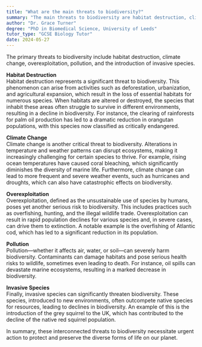 ```yaml
---
title: "What are the main threats to biodiversity?"
summary: "The main threats to biodiversity are habitat destruction, climate change, overexploitation, pollution, and invasive species."
author: "Dr. Grace Turner"
degree: "PhD in Biomedical Science, University of Leeds"
tutor_type: "GCSE Biology Tutor"
date: 2024-05-27
---
```


The primary threats to biodiversity include habitat destruction, climate change, overexploitation, pollution, and the introduction of invasive species.

**Habitat Destruction**  
Habitat destruction represents a significant threat to biodiversity. This phenomenon can arise from activities such as deforestation, urbanization, and agricultural expansion, which result in the loss of essential habitats for numerous species. When habitats are altered or destroyed, the species that inhabit these areas often struggle to survive in different environments, resulting in a decline in biodiversity. For instance, the clearing of rainforests for palm oil production has led to a dramatic reduction in orangutan populations, with this species now classified as critically endangered.

**Climate Change**  
Climate change is another critical threat to biodiversity. Alterations in temperature and weather patterns can disrupt ecosystems, making it increasingly challenging for certain species to thrive. For example, rising ocean temperatures have caused coral bleaching, which significantly diminishes the diversity of marine life. Furthermore, climate change can lead to more frequent and severe weather events, such as hurricanes and droughts, which can also have catastrophic effects on biodiversity.

**Overexploitation**  
Overexploitation, defined as the unsustainable use of species by humans, poses yet another serious risk to biodiversity. This includes practices such as overfishing, hunting, and the illegal wildlife trade. Overexploitation can result in rapid population declines for various species and, in severe cases, can drive them to extinction. A notable example is the overfishing of Atlantic cod, which has led to a significant reduction in its population.

**Pollution**  
Pollution—whether it affects air, water, or soil—can severely harm biodiversity. Contaminants can damage habitats and pose serious health risks to wildlife, sometimes even leading to death. For instance, oil spills can devastate marine ecosystems, resulting in a marked decrease in biodiversity.

**Invasive Species**  
Finally, invasive species can significantly threaten biodiversity. These species, introduced to new environments, often outcompete native species for resources, leading to declines in biodiversity. An example of this is the introduction of the grey squirrel to the UK, which has contributed to the decline of the native red squirrel population.

In summary, these interconnected threats to biodiversity necessitate urgent action to protect and preserve the diverse forms of life on our planet.
    